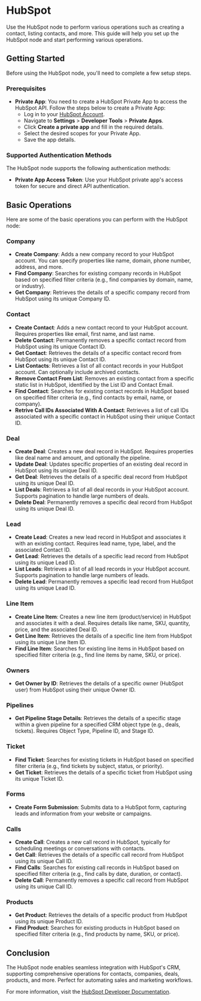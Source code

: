 # HubSpot

Use the HubSpot node to perform various operations such as creating a contact, listing contacts, and more. This guide will help you set up the HubSpot node and start performing various operations.

## Getting Started

Before using the HubSpot node, you'll need to complete a few setup steps. 

### Prerequisites

- **Private App**: You need to create a HubSpot Private App to access the HubSpot API. Follow the steps below to create a Private App:
  - Log in to your <a href="https://hubspot.com" target="_blank" rel="noopener"><span>HubSpot Account</span></a>.
  - Navigate to **Settings** > **Developer Tools** > **Private Apps**.
  - Click **Create a private app** and fill in the required details.
  - Select the desired scopes for your Private App.
  - Save the app details.

### Supported Authentication Methods

The HubSpot node supports the following authentication methods:

- **Private App Access Token**: Use your HubSpot private app's access token for secure and direct API authentication.  

## Basic Operations

Here are some of the basic operations you can perform with the HubSpot node:

### Company

- **Create Company**: Adds a new company record to your HubSpot account. You can specify properties like name, domain, phone number, address, and more.
- **Find Company**: Searches for existing company records in HubSpot based on specified filter criteria (e.g., find companies by domain, name, or industry).
- **Get Company**: Retrieves the details of a specific company record from HubSpot using its unique Company ID.

### Contact

- **Create Contact**: Adds a new contact record to your HubSpot account. Requires properties like email, first name, and last name.
- **Delete Contact**: Permanently removes a specific contact record from HubSpot using its unique Contact ID.
- **Get Contact**: Retrieves the details of a specific contact record from HubSpot using its unique Contact ID.
- **List Contacts**: Retrieves a list of all contact records in your HubSpot account. Can optionally include archived contacts.
- **Remove Contact From List**: Removes an existing contact from a specific static list in HubSpot, identified by the List ID and Contact Email.
- **Find Contact**: Searches for existing contact records in HubSpot based on specified filter criteria (e.g., find contacts by email, name, or company).
- **Retrive Call IDs Associated With A Contact**: Retrieves a list of call IDs associated with a specific contact in HubSpot using their unique Contact ID.

### Deal

- **Create Deal**: Creates a new deal record in HubSpot. Requires properties like deal name and amount, and optionally the pipeline.
- **Update Deal**: Updates specific properties of an existing deal record in HubSpot using its unique Deal ID.
- **Get Deal**: Retrieves the details of a specific deal record from HubSpot using its unique Deal ID.
- **List Deals**: Retrieves a list of all deal records in your HubSpot account. Supports pagination to handle large numbers of deals.
- **Delete Deal**: Permanently removes a specific deal record from HubSpot using its unique Deal ID.

### Lead

- **Create Lead**: Creates a new lead record in HubSpot and associates it with an existing contact. Requires lead name, type, label, and the associated Contact ID.
- **Get Lead**: Retrieves the details of a specific lead record from HubSpot using its unique Lead ID.
- **List Leads**: Retrieves a list of all lead records in your HubSpot account. Supports pagination to handle large numbers of leads.
- **Delete Lead**: Permanently removes a specific lead record from HubSpot using its unique Lead ID.

### Line Item

- **Create Line Item**: Creates a new line item (product/service) in HubSpot and associates it with a deal. Requires details like name, SKU, quantity, price, and the associated Deal ID.
- **Get Line Item**: Retrieves the details of a specific line item from HubSpot using its unique Line Item ID.
- **Find Line Item**: Searches for existing line items in HubSpot based on specified filter criteria (e.g., find line items by name, SKU, or price).

### Owners

- **Get Owner by ID**: Retrieves the details of a specific owner (HubSpot user) from HubSpot using their unique Owner ID.

### Pipelines

- **Get Pipeline Stage Details**: Retrieves the details of a specific stage within a given pipeline for a specified CRM object type (e.g., deals, tickets). Requires Object Type, Pipeline ID, and Stage ID.

### Ticket

- **Find Ticket**: Searches for existing tickets in HubSpot based on specified filter criteria (e.g., find tickets by subject, status, or priority).
- **Get Ticket**: Retrieves the details of a specific ticket from HubSpot using its unique Ticket ID.

### Forms

- **Create Form Submission**: Submits data to a HubSpot form, capturing leads and information from your website or campaigns.

### Calls

- **Create Call**: Creates a new call record in HubSpot, typically for scheduling meetings or conversations with contacts.
- **Get Call**: Retrieves the details of a specific call record from HubSpot using its unique Call ID.
- **Find Calls**: Searches for existing call records in HubSpot based on specified filter criteria (e.g., find calls by date, duration, or contact).
- **Delete Call**: Permanently removes a specific call record from HubSpot using its unique Call ID.

### Products

- **Get Product**: Retrieves the details of a specific product from HubSpot using its unique Product ID.
- **Find Product**: Searches for existing products in HubSpot based on specified filter criteria (e.g., find products by name, SKU, or price).

## Conclusion

The HubSpot node enables seamless integration with HubSpot's CRM, supporting comprehensive operations for contacts, companies, deals, products, and more. Perfect for automating sales and marketing workflows.

For more information, visit the <a href="https://developers.hubspot.com/docs/api/overview" target="_blank" rel="noopener"><span>HubSpot Developer Documentation</span></a>.